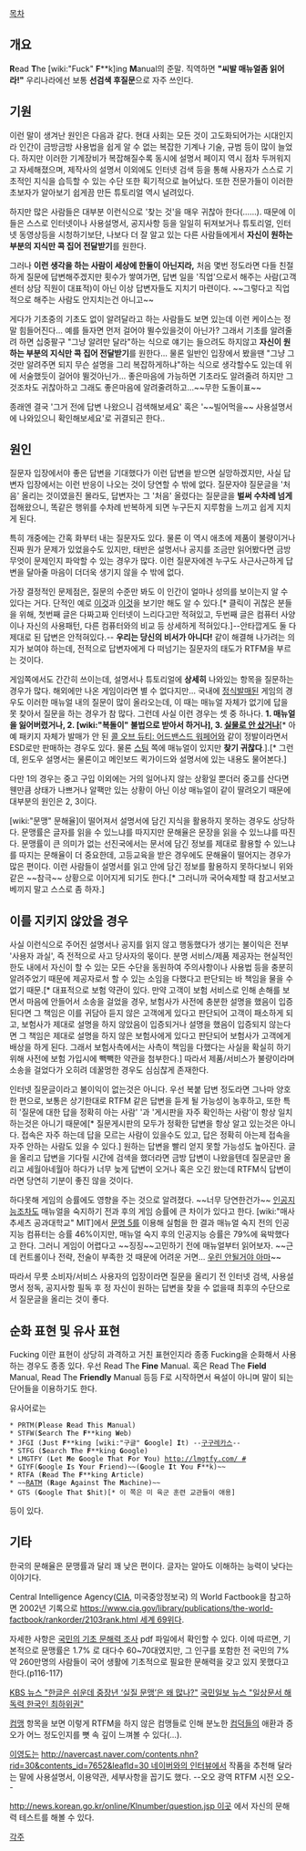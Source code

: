 [[목차]]

== 개요 ==
'''R'''ead '''T'''he [wiki:"Fuck" '''F'''**k]ing '''M'''anual의 준말. 직역하면 '''"씨발 매뉴얼좀 읽어라!"''' 우리나라에선 보통 '''선검색 후질문'''으로 자주 쓰인다.

== 기원 ==
이런 말이 생겨난 원인은 다음과 같다. 현대 사회는 모든 것이 고도화되어가는 시대인지라 인간이 금방금방 사용법을 쉽게 알 수 없는 복잡한 기계나 기술, 규범 등이 많이 늘었다. 하지만 이러한 기계장비가 복잡해질수록 동시에 설명서 페이지 역시 점차 두꺼워지고 자세해졌으며, 제작사의 설명서 이외에도 인터넷 검색 등을 통해 사용자가 스스로 기초적인 지식을 습득할 수 있는 수단 또한 획기적으로 늘어났다. 또한 전문가들이 이러한 초보자가 알아보기 쉽게끔 만든 튜토리얼 역시 널려있다.

하지만 많은 사람들은 대부분 이런식으로 '찾는 것'을 매우 귀찮아 한다(……). 때문에 이들은 스스로 인터넷이나 사용설명서, 공지사항 등을 일일히 뒤져보거나 튜토리얼, 인터넷 동영상등을 시청하기보단, 나보다 더 잘 알고 있는 다른 사람들에게서 '''자신이 원하는 부분의 지식만 콕 집어 전달받기'''를 원한다.

그러나 '''이런 생각을 하는 사람이 세상에 한둘이 아닌지라,''' 처음 몇번 정도라면 다들 친절하게 질문에 답변해주겠지만 횟수가 쌓여가면, 답변 일을 '직업'으로서 해주는 사람(고객센터 상담 직원이 대표적)이 아닌 이상 답변자들도 지치기 마련이다. ~~그렇다고 직업적으로 해주는 사람도 안지치는건 아니고~~

게다가 기초중의 기초도 없이 알려달라고 하는 사람들도 보면 있는데 이런 케이스는 정말 힘들어진다... 예를 들자면 먼저 걸어야 뛸수있을것이 아닌가? 그래서 기초를 알려줄려 하면 십중팔구 "그냥 알려만 달라"하는 식으로 얘기는 들으려도 하지않고 '''자신이 원하는 부분의 지식만 콕 집어 전달받기'''를 원한다... 물론 일반인 입장에서 봤을땐 "그냥 그것만 알려주면 되지 무슨 설명을 그리 복잡하게하냐"하는 식으로 생각할수도 있는데 위에 서술했듯이 걸어야 뛸것아닌가... 좋은마음에 가능하면 기초라도 알려줄려 하지만 그것조차도 귀찮아하고 그래도 좋은마음에 알려줄려하고...~~무한 도돌이표~~

종래엔 결국 '그거 전에 답변 나왔으니 검색해보세요' 혹은 '~~빌어먹을~~ 사용설명서에 나와있으니 확인해보세요'로 귀결되곤 한다..

== 원인 ==
질문자 입장에서야 좋은 답변을 기대했다가 이런 답변을 받으면 실망하겠지만, 사실 답변자 입장에서는 이런 반응이 나오는 것이 당연할 수 밖에 없다. 질문자야 질문글을 '처음' 올리는 것이였을진 몰라도, 답변자는 그 '처음' 올렸다는 질문글을 '''벌써 수차례 넘게''' 접해왔으니, 똑같은 행위를 수차례 반복하게 되면 누구든지 지루함을 느끼고 쉽게 지치게 된다.

특히 개중에는 간혹 화부터 내는 질문자도 있다. 물론 이 역시 애초에 제품이 불량이거나 진짜 뭔가 문제가 있었을수도 있지만, 태반은 설명서나 공지를 조금만 읽어봤다면 금방 무엇이 문제인지 파악할 수 있는 경우가 많다. 이런 질문자에겐 누구도 사근사근하게 답변을 달아줄 마음이 더더욱 생기지 않을 수 밖에 없다.

가장 결정적인 문제점은, 질문의 수준만 봐도 이 인간이 얼마나 성의를 보이는지 알 수 있다는 거다. 단적인 예로 [http://kin.naver.com/qna/detail.nhn?d1id=1&dirId=10802&docId=166368142&qb=7J247YSw64S37J20IOuKkOugpOyalA==&enc=utf8&section=kin&rank=1&search_sort=0&spq=0 이것]과 [http://kin.naver.com/qna/detail.nhn?d1id=1&dirId=106&docId=69539269&qb=7J247YSw64S37J20IOuKkOugpOyalCDrsJTsnbTrn6zsiqQ=&enc=utf8&section=kin&rank=3&search_sort=0&spq=0 이것]을 보기만 해도 알 수 있다.[* 클릭이 귀찮은 분들을 위해, 첫번째 글은 다짜고짜 인터넷이 느리다고만 적혀있고, 두번째 글은 컴퓨터 사양이나 자신의 사용패턴, 다른 컴퓨터와의 비교 등 상세하게 적혀있다.]--안타깝게도 둘 다 제대로 된 답변은 안적혀있다.-- '''우리는 당신의 비서가 아니다!''' 같이 해결해 나가려는 의지가 보여야 하는데, 전적으로 답변자에게 다 떠넘기는 질문자의 태도가 RTFM을 부르는 것이다.

게임쪽에서도 간간히 쓰이는데, 설명서나 튜토리얼에 '''상세히''' 나와있는 항목을 질문하는 경우가 많다. 해외에만 나온 게임이라면 별 수 없다지만... 국내에 [[정식발매]]된 게임의 경우도 이러한 매뉴얼 내의 질문이 많이 올라오는데, 이 때는 매뉴얼 자체가 없기에 답을 못 찾아서 질문을 하는 경우가 참 많다. 그런데 사실 이런 경우는 셋 중 하나다. '''1. 매뉴얼을 잃어버렸거나, 2. [wiki:"복돌이" 불법으로 받아서 하거나], 3. [[ESD|실물로 안 샀거나]]'''[* 아예 패키지 자체가 발매가 안 된 [[콜 오브 듀티: 어드밴스드 워페어]]와 같이 정발이라면서 ESD로만 판매하는 경우도 있다. 물론 [[스팀(플랫폼)|스팀]] 쪽에 매뉴얼이 있지만 '''찾기 귀찮다'''.].[* 그런데, 윈도우 설명서는 물론이고 메인보드 퀵가이드와 설명서에 있는 내용도 물어본다.]

다만 1의 경우는 중고 구입 이외에는 거의 일어나지 않는 상황일 뿐더러 중고를 산다면 웬만큼 상태가 나쁘거나 알팩만 있는 상황이 아닌 이상 매뉴얼이 같이 딸려오기 때문에 대부분의 원인은 2, 3이다.

[wiki:"문맹" 문해율]이 떨어져서 설명서에 담긴 지식을 활용하지 못하는 경우도 상당하다. 문맹률은 글자를 읽을 수 있느냐를 따지지만 문해율은 문장을 읽을 수 있느냐를 따진다. 문맹률이 큰 의미가 없는 선진국에서는 문서에 담긴 정보를 제대로 활용할 수 있느냐를 따지는 문해율이 더 중요한데, 고등교육을 받은 경우에도 문해율이 떨어지는 경우가 많은 편이다. 이런 사람들이 설명서를 읽고 안에 담긴 정보를 활용하지 못하다보니 위와 같은 ~~참극~~ 상황으로 이어지게 되기도 한다.[* 그러니까 국어숙제할 때 참고서보고 베끼지 말고 스스로 좀 하자.]

== 이를 지키지 않았을 경우 ==
사실 이런식으로 주어진 설명서나 공지를 읽지 않고 행동했다가 생기는 불이익은 전부 '사용자 과실', 즉 전적으로 사고 당사자의 몫이다. 분명 서비스/제품 제공자는 현실적인 한도 내에서 자신이 할 수 있는 모든 수단을 동원하여 주의사항이나 사용법 등을 충분히 알려주었기 때문에 제공자로서 할 수 있는 소임을 다했다고 판단되는 바 책임을 물을 수 없기 때문.[* 대표적으로 보험 약관이 있다. 만약 고객이 보험 서비스로 인해 손해를 보면서 마음에 안들어서 소송을 걸었을 경우, 보험사가 사전에 충분한 설명을 했음이 입증된다면 그 책임은 이를 귀담아 듣지 않은 고객에게 있다고 판단되어 고객이 패소하게 되고, 보험사가 제대로 설명을 하지 않았음이 입증되거나 설명을 했음이 입증되지 않는다면 그 책임은 제대로 설명을 하지 않은 보험사에게 있다고 판단되어 보험사가 고객에게 배상을 하게 된다. 그래서 보험사측에서는 사측이 책임을 다했다는 사실을 확실히 하기 위해 사전에 보험 가입시에 빽빽한 약관을 첨부한다.] 따라서 제품/서비스가 불량이라며 소송을 걸었다가 오히려 데꿀멍한 경우도 심심찮게 존재한다.

인터넷 질문글이라고 불이익이 없는것은 아니다. 우선 복붙 답변 정도라면 그나마 양호한 편으로, 보통은 상기한대로 RTFM 같은 답변을 듣게 될 가능성이 농후하고, 또한 특히 '질문에 대한 답을 정확히 아는 사람' '과 '게시판을 자주 확인하는 사람'이 항상 일치하는것은 아니기 때문에[* 질문게시판의 모두가 정확한 답변을 항상 알고 있는것은 아니다. 접속은 자주 하는데 답을 모르는 사람이 있을수도 있고, 답은 정확히 아는제 접속을 자주 안하는 사람도 있을 수 있다.] 원하는 답변을 빨리 얻지 못할 가능성도 높아진다. 글을 올리고 답변을 기다릴 시간에 검색을 했더라면 금방 답변이 나왔을텐데 질문글만 올리고 세월아네월아 하다가 너무 늦게 답변이 오거나 혹은 오긴 왔는데 RTFM식 답변이라면 당연히 기분이 좋진 않을 것이다.

하다못해 게임의 승률에도 영향을 주는 것으로 알려졌다. ~~너무 당연한건가~~ [[인공지능]]조차도 매뉴얼을 숙지하기 전과 후의 게임 승률에 큰 차이가 있다고 한다. [wiki:"매사추세츠 공과대학교" MIT]에서 [[문명 5]]를 이용해 실험을 한 결과 매뉴얼 숙지 전의 인공지능 컴퓨터는 승률 46%이지만, 매뉴얼 숙지 후의 인공지능 승률은 79%에 육박했다고 한다. 그러니 게임이 어렵다고 ~~징징~~고민하기 전에 매뉴얼부터 읽어보자. ~~근데 컨트롤이나 전략, 전술이 부족한 것 때문에 어려운 거면... [[우린 안될거야 아마]]~~

따라서 무릇 소비자/서비스 사용자의 입장이라면 질문을 올리기 전 인터넷 검색, 사용설명서 정독, 공지사항 필독 후 정 자신이 원하는 답변을 찾을 수 없을때 최후의 수단으로서 질문글을 올리는 것이 좋다.

== 순화 표현 및 유사 표현 ==
Fucking 이란 표현이 상당히 과격하고 거친 표현인지라 종종 Fucking을 순화해서 사용하는 경우도 종종 있다. 우선 Read The '''Fine''' Manual. 혹은 Read The '''Field''' Manual, Read The '''Friendly''' Manual 등등 F로 시작하면서 욕설이 아니며 말이 되는 단어들을 이용하기도 한다.

유사어로는
 * PRTM('''P'''lease '''R'''ead '''T'''his '''M'''anual)
 * STFW('''S'''earch '''T'''he '''F'''**king '''W'''eb)
 * JFGI ('''J'''ust '''F'''**king [wiki:"구글" '''G'''oogle] '''I'''t) --[[구구레카스]]--
 * STFG ('''S'''earch '''T'''he '''F'''**king '''G'''oogle)
 * LMGTFY ('''L'''et '''M'''e '''G'''oogle '''T'''hat '''F'''or '''Y'''ou) [[http://lmgtfy.com/ #]]
 * GIYF('''G'''oogle '''I'''s '''Y'''our '''F'''riend)~~('''G'''oogle '''I'''t '''Y'''ou '''F'''**k)~~
 * RTFA ('''R'''ead '''T'''he '''F'''**king '''A'''rticle)
 * ~~[[RATM]] ('''R'''age '''A'''gainst '''T'''he '''M'''achine)~~
 * GTS ('''G'''oogle '''T'''hat '''S'''hit)[* 이 쪽은 미 육군 훈련 교관들이 애용]
등이 있다.

== 기타 ==

한국의 문해율은 문맹률과 달리 꽤 낮은 편이다. 글자는 알아도 이해하는 능력이 낮다는 이야기다.

Central Intelligence Agency([[CIA]], 미국중앙정보국) 의 World Factbook을 참고하면 2002년 기록으로 [[https://www.cia.gov/library/publications/the-world-factbook/rankorder/2103rank.html 세계 69위]]다.

자세한 사항은 [http://news.korean.go.kr/online/Klnumber/img/attachment-test.pdf 국민의 기초 문해력 조사] pdf 파일에서 확인할 수 있다. 이에 따르면, 기본적으로 문맹률은 1.7% 로 대다수 60~70대였지만, 그 인구를 포함한 전 국민의 7% 약 260만명의 사람들이 국어 생활에 기초적으로 필요한 문해력을 갖고 있지 못했다고 한다.(p116-117)

[http://news.kbs.co.kr/news/NewsView.do?SEARCH_NEWS_CODE=2972046&ref=D KBS 뉴스 "한글은 쉬운데 중장년 ‘실질 문맹’은 왜 많나?"]
[http://news.naver.com/main/read.nhn?mode=LSD&mid=sec&sid1=102&oid=005&aid=0000200604 국민일보 뉴스 "일상문서 해독력 한국인 최하위권"]

[[컴맹]] 항목을 보면 이렇게 RTFM을 하지 않은 컴맹들로 인해 분노한 [[컴덕]]들의 애환과 증오가 어느 정도인지를 뼛 속 깊이 느껴볼 수 있다(…).

[[이영도]]는 [[http://navercast.naver.com/contents.nhn?rid=30&contents_id=7652&leafId=30 네이버와의 인터뷰]]에서 작품을 추천해 달라는 말에 사용설명서, 이용약관, 세부사항을 꼽기도 했다. --오오 광역 RTFM 시전 오오--

[[http://news.korean.go.kr/online/Klnumber/question.jsp 이곳]] 에서 자신의 문해력 테스트를 해볼 수 있다.

[[각주]]

